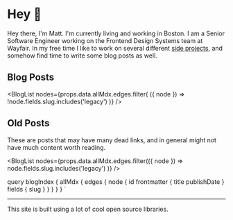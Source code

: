 
# Hey 👋

Hey there, I'm Matt. I'm currently living and working in Boston. I am a Senior
Software Engineer working on the Frontend Design Systems team at Wayfair. In my
free time I like to work on several different
[side projects](https://github.com/hamlim), and somehow find time to write some
blog posts as well.

## Blog Posts

<BlogList
  nodes={props.data.allMdx.edges.filter(
    ({ node }) => !node.fields.slug.includes('legacy')
  )}
/>

## Old Posts

These are posts that may have many dead links, and in general might not have
much content worth reading.

<BlogList
  nodes={props.data.allMdx.edges.filter(({ node }) =>
    node.fields.slug.includes('legacy')
  )}
/>

  query blogIndex {
    allMdx {
      edges {
        node {
          id
          frontmatter {
            title
            publishDate
          }
          fields {
            slug
          }
        }
      }
    }
  }
`

---

This site is built using a lot of <Link to="/credits">cool open source
libraries</Link>.
